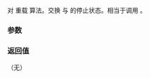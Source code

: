 {{title|swap{{small|(std::stop_source)}}}}
{{cpp/thread/stop_source/navbar}}
{{ddcl|since=c++20|
friend void swap( stop_source&amp; lhs, stop_source&amp; rhs ) noexcept;
}}

对 {{lc|std::stop_source}} 重载 {{lc|std::swap}} 算法。交换 {{c|lhs}} 与 {{c|rhs}} 的停止状态。相当于调用 {{c|lhs.swap(rhs)}}。

{{cpp/hidden friend|std::stop_source}}

===参数===
{{par begin}}
{{par|lhs, rhs|要交换的 {{tt|stop_source}}}}
{{par end}}

===返回值===
（无）

{{langlinks|en|es|ja|ru}}